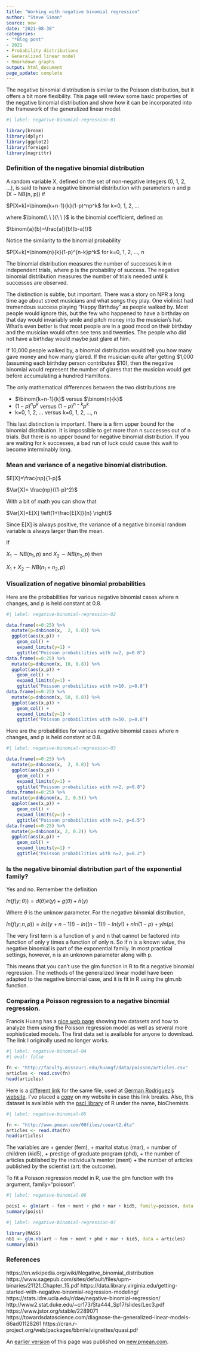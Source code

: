 ```yaml
---
title: "Working with negative binomial regression"
author: "Steve Simon"
source: new
date: "2021-08-30"
categories:
- "*Blog post"
- 2021
- Probability distributions
- Generalized linear model
- Rmarkdown graphs
output: html_document
page_update: complete
---
```


The negative binomial distribution is similar to the Poisson distribution, but it offers a bit more flexibility. This page will review some basic properties of the negative binomial distribution and show how it can be incorporated into the framework of the generalized linear model.

```r
#| label: negative-binomial-regression-01

library(broom)
library(dplyr)
library(ggplot2)
library(foreign)
library(magrittr)
```

<!---More--->

### Definition of the negative binomial distribution

A random variable X, defined on the set of non-negative integers (0, 1, 2, ...), is said to have a negative binomial distribution with parameters n and p (X ~ NB(n, p)) if

$P[X=k]=\binom{k+n-1}{k}(1-p)^np^k$ for k=0, 1, 2, ...

where $\binom{\ \ }{\ \ }$ is the binomial coefficient, defined as 

$\binom{a}{b}=\frac{a!}{b!(b-a)!}$

Notice the similarity to the binomial probability

$P[X=k]=\binom{n}{k}(1-p)^{n-k}p^k$ for k=0, 1, 2, ..., n

The binomial distribution measures the number of successes k in n independent trials, where p is the probability of success. The negative binomial distribution measures the number of trials needed until k successes are observed.

The distinction is subtle, but important. There was a story on NPR a long time ago about street musicians and what songs they play. One violinist had tremendous success playing "Happy Birthday" as people walked by. Most people would ignore this, but the few who happened to have a birthday on that day would invariably smile and pitch money into the musician's hat. What's even better is that most people are in a good mood on their birthday and the musician would often see tens and twenties. The people who did not have a birthday would maybe just glare at him.

If 10,000 people walked by, a binomial distribution would tell you how many gave money and how many glared. If the musician quite after getting $1,000 (assuming each birthday person contributes $10), then the negative binomial would represent the number of glares that the musician would get before accumulating a hundred Hamiltons.

The only mathematical differences between the two distributions are 

+ $\binom{k+n-1}{k}$ versus $\binom{n}{k}$
+ $(1-p)^np^k$ versus $(1-p)^{n-k}p^k$
+ k=0, 1, 2, ... versus k=0, 1, 2, ..., n

This last distinction is important. There is a firm upper bound for the binomial distribution. It is impossible to get more than n successes out of n trials. But there is no upper bound for negative binomial distribution. If you are waiting for k successes, a bad run of luck could cause this wait to become interminably long.

### Mean and variance of a negative binomial distribution.

$E[X]=\frac{np}{1-p}$

$Var[X]= \frac{np}{(1-p)^2}$

With a bit of math you can show that 

$Var[X]=E[X] \left(1+\frac{E[X]}{n} \right)$

Since E[X] is always positive, the variance of a negative binomial random variable is always larger than the mean.

If

$X_1 \sim NB(n_1, p)$ and $X_2 \sim NB(n_2, p)$ then

$X_1+X_2 \sim NB(n_1+n_2, p)$

### Visualization of negative binomial probabilities

Here are the probabilities for various negative binomial cases where n changes, and p is held constant at 0.8.

```r
#| label: negative-binomial-regression-02

data.frame(x=0:25) %>%
  mutate(p=dnbinom(x,  2, 0.8)) %>%
  ggplot(aes(x,p)) +
    geom_col() +
    expand_limits(y=1) +
    ggtitle("Poisson probabilities with n=2, p=0.8")
data.frame(x=0:25) %>%
  mutate(p=dnbinom(x, 10, 0.8)) %>%
  ggplot(aes(x,p)) +
    geom_col() +
    expand_limits(y=1) +
    ggtitle("Poisson probabilities with n=10, p=0.8")
data.frame(x=0:25) %>%
  mutate(p=dnbinom(x, 50, 0.8)) %>%
  ggplot(aes(x,p)) +
    geom_col() +
    expand_limits(y=1) +
    ggtitle("Poisson probabilities with n=50, p=0.8")
```

Here are the probabilities for various negative binomial cases where n changes, and p is held constant at 0.8.

```r
#| label: negative-binomial-regression-03

data.frame(x=0:25) %>%
  mutate(p=dnbinom(x,  2, 0.8)) %>%
  ggplot(aes(x,p)) +
    geom_col() +
    expand_limits(y=1) +
    ggtitle("Poisson probabilities with n=2, p=0.8")
data.frame(x=0:25) %>%
  mutate(p=dnbinom(x, 2, 0.5)) %>%
  ggplot(aes(x,p)) +
    geom_col() +
    expand_limits(y=1) +
    ggtitle("Poisson probabilities with n=2, p=0.5")
data.frame(x=0:25) %>%
  mutate(p=dnbinom(x, 2, 0.2)) %>%
  ggplot(aes(x,p)) +
    geom_col() +
    expand_limits(y=1) +
    ggtitle("Poisson probabilities with n=2, p=0.2")
```

### Is the negative binomial distribution part of the exponential family?

Yes and no. Remember the definition

$ln(f(y; \theta))=d(\theta)e(y)+g(\theta)+h(y)$

Where $\theta$ is the unknow parameter. For the negative binomial distribution,

$ln(f(y; n, p))=ln((y+n-1)!) - ln((n-1)!) -ln(y!) + n ln(1-p) + y ln(p)$

The very first term is a function of y and n that cannot be factored into function of only y times a function of only n. So if n is a known value, the negative binomial is part of the exponential family. In most practical settings, however, n is an unknown parameter along with p. 

This means that you can't use the glm function in R to fit a negative binomial regression. The methods of the generalized linear model have been adapted to the negative binomial case, and it is fit in R using the glm.nb function.

### Comparing a Poisson regression to a negative binomial regression.

Francis Huang has a [nice web page][hua1] showing two datasets and how to analyze them using the Poisson regression model as well as several more sophisticated models. The first data set is available for anyone to download. The link I originally used no longer works.

```r
#| label: negative-binomial-04
#| eval: false

fn <- "http://faculty.missouri.edu/huangf/data/poisson/articles.csv"
articles <- read.csv(fn)
head(articles)
```

Here is a [different link][rod3] for the same file, used at [German Rodriguez's website][rod2]. I've placed a [copy][sim3] on my website in case this link breaks. Also, this dataset is available with the [pscl library][zei1] of R under the name, bioChemists.

```r
#| label: negative-binomial-05

fn <- "http://www.pmean.com/00files/couart2.dta"
articles <- read.dta(fn)
head(articles)
```

[hua1]: https://francish.netlify.app/post/poisson-and-negative-binomial-regression-using-r/
[rod2]: https://data.princeton.edu/wws509/r/overdispersion
[rod3]: http://www.pmean.com/00files/couart2.dta
[sim3]: http://www.pmean.com/00files/couart2.dta
[zei1]: https://cran.r-project.org/web/packages/pscl/vignettes/countreg.pdf

The variables are
+ gender (fem),
+ marital status (mar),
+ number of children (kid5),
+ prestige of graduate program (phd), 
+ the number of articles published by the individual's mentor (ment)
+ the number of articles published by the scientist (art: the outcome).

To fit a Poisson regression model in R, use the glm function with the argument, family="poisson".

```r
#| label: negative-binomial-06

pois1 <- glm(art ~ fem + ment + phd + mar + kid5, family=poisson, data = articles)
summary(pois1)
```


```r
#| label: negative-binomial-regression-07

library(MASS)
nb1 <- glm.nb(art ~ fem + ment + phd + mar + kid5, data = articles)
summary(nb1)
```


### References

https://en.wikipedia.org/wiki/Negative_binomial_distribution
https://www.sagepub.com/sites/default/files/upm-binaries/21121_Chapter_15.pdf
https://data.library.virginia.edu/getting-started-with-negative-binomial-regression-modeling/
https://stats.idre.ucla.edu/r/dae/negative-binomial-regression/
http://www2.stat.duke.edu/~cr173/Sta444_Sp17/slides/Lec3.pdf
https://www.jstor.org/stable/2289071
https://towardsdatascience.com/diagnose-the-generalized-linear-models-66ad01128261
https://cran.r-project.org/web/packages/bbmle/vignettes/quasi.pdf

[hua1]: https://francish.netlify.app/post/poisson-and-negative-binomial-regression-using-r/

An [earlier version][sim2] of this page was published on [new.pmean.com][sim1].

[sim1]: http://new.pmean.com
[sim2]: http://new.pmean.com/negative-binomial-regression/

